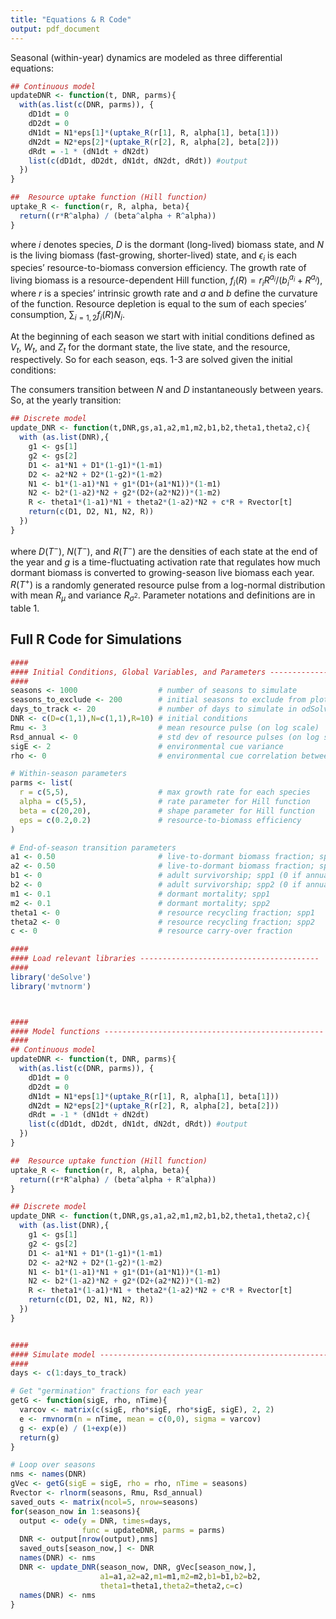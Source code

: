```yaml
---
title: "Equations & R Code"
output: pdf_document
---
```


Seasonal (within-year) dynamics are modeled as three differential equations:

\begin{align}
\frac{\text{d}D_{i}}{\text{d}\tau} &= 0\\
\frac{\text{d}N_{i}}{\text{d}\tau} &= N_{i}\epsilon_if_{i}(R)\\
\frac{\text{d}R}{\text{d}\tau} &= - \sum\limits_{i=1,2}f_{i}(R)N_{i}
\end{align}

```r
## Continuous model
updateDNR <- function(t, DNR, parms){
  with(as.list(c(DNR, parms)), {
    dD1dt = 0
    dD2dt = 0
    dN1dt = N1*eps[1]*(uptake_R(r[1], R, alpha[1], beta[1]))
    dN2dt = N2*eps[2]*(uptake_R(r[2], R, alpha[2], beta[2]))
    dRdt = -1 * (dN1dt + dN2dt)
    list(c(dD1dt, dD2dt, dN1dt, dN2dt, dRdt)) #output
  })
}

##  Resource uptake function (Hill function)
uptake_R <- function(r, R, alpha, beta){
  return((r*R^alpha) / (beta^alpha + R^alpha))
}
```

\noindent where $i$ denotes species, $D$ is the dormant (long-lived) biomass state, and $N$ is the living biomass (fast-growing, shorter-lived) state, and $\epsilon_i$ is each species' resource-to-biomass conversion efficiency. The growth rate of living biomass is a resource-dependent Hill function, $f_{i}(R) = r_{i}R^{a_{i}} / (b_{i}^{a_{i}}+R^{a_{i}})$, where *r* is a species' intrinsic growth rate and *a* and *b* define the curvature of the function. Resource depletion is equal to the sum of each species' consumption, $\sum_{i=1,2}f_{i}(R)N_{i}$. 

At the beginning of each season we start with initial conditions defined as $V_{t}$, $W_{t}$, and $Z_{t}$ for the dormant state, the live state, and the resource, respectively. So for each season, eqs. 1-3 are solved given the initial conditions:
\begin{align}
  D_{i}(0) &= V_{i,t} \\
  N_{i}(0) &= W_{i,t} \\
  R(0) &= Z_{t}
\end{align}

\noindent The consumers transition between $N$ and $D$ instantaneously between years. So, at the yearly transition:

\begin{align}
  V_{i,t+1} &= \alpha_i N_{i}(T^-) + D_{i}(T^-)(1-\gamma_{i,t})(1-\eta_i) \\
  W_{i,t+1} &= \beta_i(1-\alpha_i)N_{i}(T^-) + \gamma_{i,t}[D_{i}(T^-) + \alpha_i N_{i}(T^-)] (1-\eta_i) \\
  Z_{t+1} &= \theta_i (1-\alpha_i)N_i(T^-) + \nu R(T^-) + R(T^-)
\end{align}

```r
## Discrete model
update_DNR <- function(t,DNR,gs,a1,a2,m1,m2,b1,b2,theta1,theta2,c){
  with (as.list(DNR),{
    g1 <- gs[1]
    g2 <- gs[2]
    D1 <- a1*N1 + D1*(1-g1)*(1-m1)
    D2 <- a2*N2 + D2*(1-g2)*(1-m2)
    N1 <- b1*(1-a1)*N1 + g1*(D1+(a1*N1))*(1-m1)
    N2 <- b2*(1-a2)*N2 + g2*(D2+(a2*N2))*(1-m2)
    R <- theta1*(1-a1)*N1 + theta2*(1-a2)*N2 + c*R + Rvector[t]
    return(c(D1, D2, N1, N2, R))
  })
}
```

\noindent where $D(T^-)$, $N(T^-)$, and $R(T^-)$ are the densities of each state at the end of the year and $g$ is a time-fluctuating activation rate that regulates how much dormant biomass is converted to growing-season live biomass each year. $R(T^+)$ is a randomly generated resource pulse from a log-normal distribution with mean $R_\mu$ and variance $R_{\sigma^2}$. Parameter notations and definitions are in table 1.

\newpage{}

\begin{center}
\begin{table}
\caption{Definition of model states and parameters. `Constant' parameters do not fluctuate during a simulation, while `variable' parameters do fluctuate through time in a given simulation.}
\begin{tabular}{l l}
\hline
Parameter & Definition \\
\hline
$N$ & live biomass \\
$D$ & dormant biomass \\
$R$ & resource supply \\
$\alpha$ & allocation fraction of live biomass to seed bank (constant) \\
$\beta$ & live state survivorship (constant) \\
$\eta$ & dormant state mortality rate (constant) \\
$\epsilon$ & resource-to-biomass efficiency (constant) \\
$\gamma$ & dormant-to-live biomass transition fraction (variable) \\ 
$\nu$ & resource carry-over fraction (constant) \\
$\theta$ & resource recycling fraction (constant) \\
$a$ & Hill function power parameter (constant) \\
$b$ & Hill function parameter (constant) \\
$\rho$ & correlation of species' responses transition cue (constant) \\
$\sigma^2_{E}$ & variance of transition cue (constant) \\
$R_{\mu}$ & mean resource pulse, on log scale (constant) \\
$R_{\sigma^2}$ & variance of annual resource supply, on log scale (variable) \\

\hline
\end{tabular}
\end{table}
\end{center}

## Full R Code for Simulations
```r
####
#### Initial Conditions, Global Variables, and Parameters ----------------------
####
seasons <- 1000                  # number of seasons to simulate
seasons_to_exclude <- 200        # initial seasons to exclude from plots
days_to_track <- 20              # number of days to simulate in odSolve
DNR <- c(D=c(1,1),N=c(1,1),R=10) # initial conditions
Rmu <- 3                         # mean resource pulse (on log scale)
Rsd_annual <- 0                  # std dev of resource pulses (on log scale)
sigE <- 2                        # environmental cue variance
rho <- 0                         # environmental cue correlation between species

# Within-season parameters
parms <- list(
  r = c(5,5),                    # max growth rate for each species
  alpha = c(5,5),                # rate parameter for Hill function 
  beta = c(20,20),               # shape parameter for Hill function
  eps = c(0.2,0.2)               # resource-to-biomass efficiency
)

# End-of-season transition parameters
a1 <- 0.50                       # live-to-dormant biomass fraction; spp1
a2 <- 0.50                       # live-to-dormant biomass fraction; spp2
b1 <- 0                          # adult survivorship; spp1 (0 if annual, >0 if perennial)
b2 <- 0                          # adult survivorship; spp2 (0 if annual, >0 if perennial)
m1 <- 0.1                        # dormant mortality; spp1
m2 <- 0.1                        # dormant mortality; spp2
theta1 <- 0                      # resource recycling fraction; spp1
theta2 <- 0                      # resource recycling fraction; spp2
c <- 0                           # resource carry-over fraction

####
#### Load relevant libraries ----------------------------------------
####
library('deSolve')
library('mvtnorm')



####
#### Model functions -------------------------------------------------
####
## Continuous model
updateDNR <- function(t, DNR, parms){
  with(as.list(c(DNR, parms)), {
    dD1dt = 0
    dD2dt = 0
    dN1dt = N1*eps[1]*(uptake_R(r[1], R, alpha[1], beta[1]))
    dN2dt = N2*eps[2]*(uptake_R(r[2], R, alpha[2], beta[2]))
    dRdt = -1 * (dN1dt + dN2dt)
    list(c(dD1dt, dD2dt, dN1dt, dN2dt, dRdt)) #output
  })
}

##  Resource uptake function (Hill function)
uptake_R <- function(r, R, alpha, beta){
  return((r*R^alpha) / (beta^alpha + R^alpha))
}

## Discrete model
update_DNR <- function(t,DNR,gs,a1,a2,m1,m2,b1,b2,theta1,theta2,c){
  with (as.list(DNR),{
    g1 <- gs[1]
    g2 <- gs[2]
    D1 <- a1*N1 + D1*(1-g1)*(1-m1)
    D2 <- a2*N2 + D2*(1-g2)*(1-m2)
    N1 <- b1*(1-a1)*N1 + g1*(D1+(a1*N1))*(1-m1)
    N2 <- b2*(1-a2)*N2 + g2*(D2+(a2*N2))*(1-m2)
    R <- theta1*(1-a1)*N1 + theta2*(1-a2)*N2 + c*R + Rvector[t]
    return(c(D1, D2, N1, N2, R))
  })
}


####
#### Simulate model -----------------------------------------------------
####
days <- c(1:days_to_track)

# Get "germination" fractions for each year
getG <- function(sigE, rho, nTime){
  varcov <- matrix(c(sigE, rho*sigE, rho*sigE, sigE), 2, 2)
  e <- rmvnorm(n = nTime, mean = c(0,0), sigma = varcov)
  g <- exp(e) / (1+exp(e))
  return(g)
}

# Loop over seasons
nms <- names(DNR)
gVec <- getG(sigE = sigE, rho = rho, nTime = seasons)
Rvector <- rlnorm(seasons, Rmu, Rsd_annual)
saved_outs <- matrix(ncol=5, nrow=seasons)
for(season_now in 1:seasons){
  output <- ode(y = DNR, times=days,
                func = updateDNR, parms = parms)
  DNR <- output[nrow(output),nms]
  saved_outs[season_now,] <- DNR
  names(DNR) <- nms
  DNR <- update_DNR(season_now, DNR, gVec[season_now,],
                    a1=a1,a2=a2,m1=m1,m2=m2,b1=b1,b2=b2,
                    theta1=theta1,theta2=theta2,c=c)
  names(DNR) <- nms
}

```
